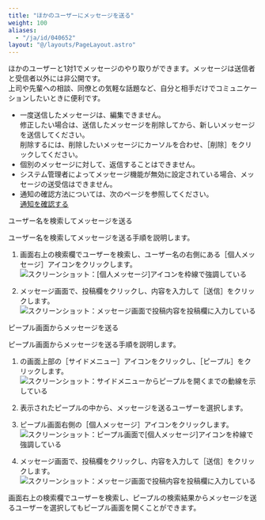```yaml
---
title: "ほかのユーザーにメッセージを送る"
weight: 100
aliases:
  - "/ja/id/040652"
layout: "@/layouts/PageLayout.astro"
---
```




ほかのユーザーと1対1でメッセージのやり取りができます。メッセージは送信者と受信者以外には非公開です。  
上司や先輩への相談、同僚との気軽な話題など、自分と相手だけでコミュニケーションしたいときに便利です。

<Note>

* 一度送信したメッセージは、編集できません。  
  修正したい場合は、送信したメッセージを削除してから、新しいメッセージを送信してください。  
  削除するには、削除したいメッセージにカーソルを合わせ、<Wovn>［削除］</Wovn>をクリックしてください。
* 個別のメッセージに対して、返信することはできません。
* システム管理者によってメッセージ機能が無効に設定されている場合、メッセージの送受信はできません。
* 通知の確認方法については、次のページを参照してください。  
  [通知を確認する](/k/ja/id/040672.html)

</Note>

<Heading id="message_send_message_10">ユーザー名を検索してメッセージを送る</Heading>

ユーザー名を検索してメッセージを送る手順を説明します。

1. 画面右上の検索欄でユーザーを検索し、ユーザー名の右側にある<Wovn>［個人メッセージ］</Wovn>アイコンをクリックします。  
   <Img src="/k/kintone/img-ja/send_message_img03.png" alt="スクリーンショット：[個人メッセージ]アイコンを枠線で強調している" />

1. メッセージ画面で、投稿欄をクリックし、内容を入力して<Wovn>［送信］</Wovn>をクリックします。<Wovn></Wovn>  
   <Img src="/k/kintone/img-ja/send_message_04.png" alt="スクリーンショット：メッセージ画面で投稿内容を投稿欄に入力している" />

<Heading id="message_send_message_20">ピープル画面からメッセージを送る</Heading>

ピープル画面からメッセージを送る手順を説明します。

1. <Kintone />の画面上部の<Wovn>［サイドメニュー］</Wovn>アイコンをクリックし、<Wovn>［ピープル］</Wovn>をクリックします。  
   <Img src="/k/kintone/img-ja/send_message_img01.png" alt="スクリーンショット：サイドメニューからピープルを開くまでの動線を示している" />

1. 表示されたピープルの中から、メッセージを送るユーザーを選択します。

1. ピープル画面右側の<Wovn>［個人メッセージ］</Wovn>アイコンをクリックします。  
   <Img src="/k/kintone/img-ja/send_message_img02.png" alt="スクリーンショット：ピープル画面で[個人メッセージ]アイコンを枠線で強調している" />

1. メッセージ画面で、投稿欄をクリックし、内容を入力して<Wovn>［送信］</Wovn>をクリックします。<Wovn></Wovn>  
   <Img src="/k/kintone/img-ja/send_message_04.png" alt="スクリーンショット：メッセージ画面で投稿内容を投稿欄に入力している" />

<Note>

画面右上の検索欄でユーザーを検索し、ピープルの検索結果からメッセージを送るユーザーを選択してもピープル画面を開くことができます。

</Note>
